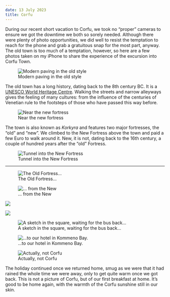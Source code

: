 ```yaml
---
date: 13 July 2023
title: Corfu
---
```


During our recent short vacation to Corfu, we took no "proper" cameras to ensure we got the downtime we both so sorely needed. Although there were plenty of photo opportunities, we did well to resist the temptation to reach for the phone and grab a gratuitous snap for the most part, anyway. The old town is too much of a temptation, however, so here are a few photos taken on my iPhone to share the experience of the excursion into Corfu Town.

![Modern paving in the old style](/img/IMG_0084.jpg)

The old town has a long history, dating back to the 8th century BC. It is a [UNESCO World Heritage Centre](https://whc.unesco.org/en/list/978/). Walking the streets and narrow alleyways gives the feeling of many cultures: from the influence of the centuries of Venetian rule to the footsteps of those who have passed this way before.

![Near the new fortress](/img/IMG_0092.jpg)

The town is also known as *Korkyra* and features two major fortresses, the "old" and "new". We climbed to the New Fortress above the town and paid a few Euro to walk around it. New, it is not, dating back to the 16th century, a couple of hundred years after the "old" Fortress.

![Tunnel into the New Fortress](/img/IMG_0100.jpg)

---

::: {layout-ncol=2}

![The Old Fortress...](/img/IMG_0107.jpg)

![... from the New](/img/IMG_0110.jpg)

:::

::: {layout-ncol=2}

![](/img/IMG_0111.jpg)

![](/img/IMG_0114.jpg)
:::

![A sketch in the square, waiting for the bus back...](/img/IMG_0118.jpg)

![...to our hotel in Kommeno Bay.](/img/IMG_0120.jpg)

![Actually, not Corfu](/img/IMG_0122.jpg)

The holiday continued once we returned home, smug as we were that it had rained the whole time we were away, only to get quite warm once we got back. This is not a picture of Corfu, but of our first breakfast at home. It's good to be home again, with the warmth of the Corfu sunshine still in our skin.
